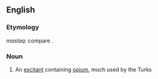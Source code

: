 ==English==

===Etymology===
{{etyl|ar|en}} ''maslaq'': compare {{etyl|fr|-}} {{m|fr|masloc}}.

===Noun===
{{en-noun|-}}

# {{lb|en|medicine}} An [[excitant]] containing [[opium]], much used by the Turks
#: {{rfquotek|Dunglison}}